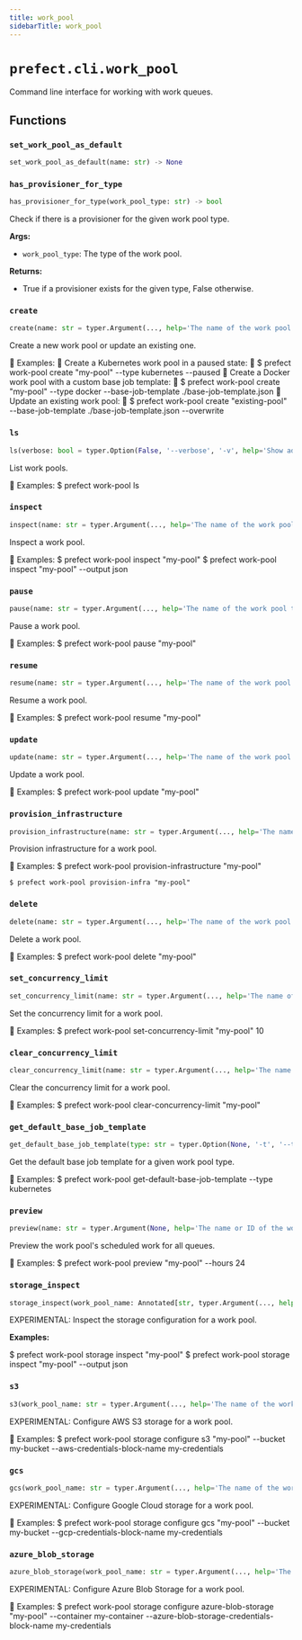 ```yaml
---
title: work_pool
sidebarTitle: work_pool
---
```


# `prefect.cli.work_pool`



Command line interface for working with work queues.


## Functions

### `set_work_pool_as_default` <sup><a href="https://github.com/prefecthq/prefect/blob/main/src/prefect/cli/work_pool.py#L55" target="_blank"><Icon icon="github" style="width: 14px; height: 14px;" /></a></sup>

```python
set_work_pool_as_default(name: str) -> None
```

### `has_provisioner_for_type` <sup><a href="https://github.com/prefecthq/prefect/blob/main/src/prefect/cli/work_pool.py#L69" target="_blank"><Icon icon="github" style="width: 14px; height: 14px;" /></a></sup>

```python
has_provisioner_for_type(work_pool_type: str) -> bool
```


Check if there is a provisioner for the given work pool type.

**Args:**
- `work_pool_type`: The type of the work pool.

**Returns:**
- True if a provisioner exists for the given type, False otherwise.


### `create` <sup><a href="https://github.com/prefecthq/prefect/blob/main/src/prefect/cli/work_pool.py#L83" target="_blank"><Icon icon="github" style="width: 14px; height: 14px;" /></a></sup>

```python
create(name: str = typer.Argument(..., help='The name of the work pool.'), base_job_template: typer.FileText = typer.Option(None, '--base-job-template', help='The path to a JSON file containing the base job template to use. If unspecified, Prefect will use the default base job template for the given worker type.'), paused: bool = typer.Option(False, '--paused', help='Whether or not to create the work pool in a paused state.'), type: str = typer.Option(None, '-t', '--type', help='The type of work pool to create.'), set_as_default: bool = typer.Option(False, '--set-as-default', help='Whether or not to use the created work pool as the local default for deployment.'), provision_infrastructure: bool = typer.Option(False, '--provision-infrastructure', '--provision-infra', help='Whether or not to provision infrastructure for the work pool if supported for the given work pool type.'), overwrite: bool = typer.Option(False, '--overwrite', help='Whether or not to overwrite an existing work pool with the same name.'))
```


Create a new work pool or update an existing one.


Examples:
    
    Create a Kubernetes work pool in a paused state:
        
        $ prefect work-pool create "my-pool" --type kubernetes --paused
    
    Create a Docker work pool with a custom base job template:
        
        $ prefect work-pool create "my-pool" --type docker --base-job-template ./base-job-template.json
    
    Update an existing work pool:
        
        $ prefect work-pool create "existing-pool" --base-job-template ./base-job-template.json --overwrite


### `ls` <sup><a href="https://github.com/prefecthq/prefect/blob/main/src/prefect/cli/work_pool.py#L269" target="_blank"><Icon icon="github" style="width: 14px; height: 14px;" /></a></sup>

```python
ls(verbose: bool = typer.Option(False, '--verbose', '-v', help='Show additional information about work pools.'))
```


List work pools.


Examples:
    $ prefect work-pool ls


### `inspect` <sup><a href="https://github.com/prefecthq/prefect/blob/main/src/prefect/cli/work_pool.py#L320" target="_blank"><Icon icon="github" style="width: 14px; height: 14px;" /></a></sup>

```python
inspect(name: str = typer.Argument(..., help='The name of the work pool to inspect.'), output: Optional[str] = typer.Option(None, '--output', '-o', help='Specify an output format. Currently supports: json'))
```


Inspect a work pool.


Examples:
    $ prefect work-pool inspect "my-pool"
    $ prefect work-pool inspect "my-pool" --output json


### `pause` <sup><a href="https://github.com/prefecthq/prefect/blob/main/src/prefect/cli/work_pool.py#L357" target="_blank"><Icon icon="github" style="width: 14px; height: 14px;" /></a></sup>

```python
pause(name: str = typer.Argument(..., help='The name of the work pool to pause.'))
```


Pause a work pool.


Examples:
    $ prefect work-pool pause "my-pool"


### `resume` <sup><a href="https://github.com/prefecthq/prefect/blob/main/src/prefect/cli/work_pool.py#L383" target="_blank"><Icon icon="github" style="width: 14px; height: 14px;" /></a></sup>

```python
resume(name: str = typer.Argument(..., help='The name of the work pool to resume.'))
```


Resume a work pool.


Examples:
    $ prefect work-pool resume "my-pool"


### `update` <sup><a href="https://github.com/prefecthq/prefect/blob/main/src/prefect/cli/work_pool.py#L409" target="_blank"><Icon icon="github" style="width: 14px; height: 14px;" /></a></sup>

```python
update(name: str = typer.Argument(..., help='The name of the work pool to update.'), base_job_template: typer.FileText = typer.Option(None, '--base-job-template', help='The path to a JSON file containing the base job template to use. If unspecified, Prefect will use the default base job template for the given worker type. If None, the base job template will not be modified.'), concurrency_limit: int = typer.Option(None, '--concurrency-limit', help='The concurrency limit for the work pool. If None, the concurrency limit will not be modified.'), description: str = typer.Option(None, '--description', help='The description for the work pool. If None, the description will not be modified.'))
```


Update a work pool.


Examples:
    $ prefect work-pool update "my-pool"


### `provision_infrastructure` <sup><a href="https://github.com/prefecthq/prefect/blob/main/src/prefect/cli/work_pool.py#L466" target="_blank"><Icon icon="github" style="width: 14px; height: 14px;" /></a></sup>

```python
provision_infrastructure(name: str = typer.Argument(..., help='The name of the work pool to provision infrastructure for.'))
```


Provision infrastructure for a work pool.


Examples:
    $ prefect work-pool provision-infrastructure "my-pool"

    $ prefect work-pool provision-infra "my-pool"


### `delete` <sup><a href="https://github.com/prefecthq/prefect/blob/main/src/prefect/cli/work_pool.py#L526" target="_blank"><Icon icon="github" style="width: 14px; height: 14px;" /></a></sup>

```python
delete(name: str = typer.Argument(..., help='The name of the work pool to delete.'))
```


Delete a work pool.


Examples:
    $ prefect work-pool delete "my-pool"


### `set_concurrency_limit` <sup><a href="https://github.com/prefecthq/prefect/blob/main/src/prefect/cli/work_pool.py#L555" target="_blank"><Icon icon="github" style="width: 14px; height: 14px;" /></a></sup>

```python
set_concurrency_limit(name: str = typer.Argument(..., help='The name of the work pool to update.'), concurrency_limit: int = typer.Argument(..., help='The new concurrency limit for the work pool.'))
```


Set the concurrency limit for a work pool.


Examples:
    $ prefect work-pool set-concurrency-limit "my-pool" 10


### `clear_concurrency_limit` <sup><a href="https://github.com/prefecthq/prefect/blob/main/src/prefect/cli/work_pool.py#L586" target="_blank"><Icon icon="github" style="width: 14px; height: 14px;" /></a></sup>

```python
clear_concurrency_limit(name: str = typer.Argument(..., help='The name of the work pool to update.'))
```


Clear the concurrency limit for a work pool.


Examples:
    $ prefect work-pool clear-concurrency-limit "my-pool"


### `get_default_base_job_template` <sup><a href="https://github.com/prefecthq/prefect/blob/main/src/prefect/cli/work_pool.py#L612" target="_blank"><Icon icon="github" style="width: 14px; height: 14px;" /></a></sup>

```python
get_default_base_job_template(type: str = typer.Option(None, '-t', '--type', help='The type of work pool for which to get the default base job template.'), file: str = typer.Option(None, '-f', '--file', help='If set, write the output to a file.'))
```


Get the default base job template for a given work pool type.


Examples:
    $ prefect work-pool get-default-base-job-template --type kubernetes


### `preview` <sup><a href="https://github.com/prefecthq/prefect/blob/main/src/prefect/cli/work_pool.py#L648" target="_blank"><Icon icon="github" style="width: 14px; height: 14px;" /></a></sup>

```python
preview(name: str = typer.Argument(None, help='The name or ID of the work pool to preview'), hours: int = typer.Option(None, '-h', '--hours', help='The number of hours to look ahead; defaults to 1 hour'))
```


Preview the work pool's scheduled work for all queues.


Examples:
    $ prefect work-pool preview "my-pool" --hours 24


### `storage_inspect` <sup><a href="https://github.com/prefecthq/prefect/blob/main/src/prefect/cli/work_pool.py#L745" target="_blank"><Icon icon="github" style="width: 14px; height: 14px;" /></a></sup>

```python
storage_inspect(work_pool_name: Annotated[str, typer.Argument(..., help='The name of the work pool to display storage configuration for.')], output: Optional[str] = typer.Option(None, '--output', '-o', help='Specify an output format. Currently supports: json'))
```


EXPERIMENTAL: Inspect the storage configuration for a work pool.

**Examples:**

$ prefect work-pool storage inspect "my-pool"
$ prefect work-pool storage inspect "my-pool" --output json


### `s3` <sup><a href="https://github.com/prefecthq/prefect/blob/main/src/prefect/cli/work_pool.py#L884" target="_blank"><Icon icon="github" style="width: 14px; height: 14px;" /></a></sup>

```python
s3(work_pool_name: str = typer.Argument(..., help='The name of the work pool to configure storage for.', show_default=False), bucket: str = typer.Option(..., '--bucket', help='The name of the S3 bucket to use.', show_default=False, prompt='Enter the name of the S3 bucket to use'), credentials_block_name: str = typer.Option(..., '--aws-credentials-block-name', help='The name of the AWS credentials block to use.', show_default=False, prompt='Enter the name of the AWS credentials block to use'))
```


EXPERIMENTAL: Configure AWS S3 storage for a work pool.


Examples:
    $ prefect work-pool storage configure s3 "my-pool" --bucket my-bucket --aws-credentials-block-name my-credentials


### `gcs` <sup><a href="https://github.com/prefecthq/prefect/blob/main/src/prefect/cli/work_pool.py#L970" target="_blank"><Icon icon="github" style="width: 14px; height: 14px;" /></a></sup>

```python
gcs(work_pool_name: str = typer.Argument(..., help='The name of the work pool to configure storage for.', show_default=False), bucket: str = typer.Option(..., '--bucket', help='The name of the Google Cloud Storage bucket to use.', show_default=False, prompt='Enter the name of the Google Cloud Storage bucket to use'), credentials_block_name: str = typer.Option(..., '--gcp-credentials-block-name', help='The name of the Google Cloud credentials block to use.', show_default=False, prompt='Enter the name of the Google Cloud credentials block to use'))
```


EXPERIMENTAL: Configure Google Cloud storage for a work pool.


Examples:
    $ prefect work-pool storage configure gcs "my-pool" --bucket my-bucket --gcp-credentials-block-name my-credentials


### `azure_blob_storage` <sup><a href="https://github.com/prefecthq/prefect/blob/main/src/prefect/cli/work_pool.py#L1055" target="_blank"><Icon icon="github" style="width: 14px; height: 14px;" /></a></sup>

```python
azure_blob_storage(work_pool_name: str = typer.Argument(..., help='The name of the work pool to configure storage for.', show_default=False), container: str = typer.Option(..., '--container', help='The name of the Azure Blob Storage container to use.', show_default=False, prompt='Enter the name of the Azure Blob Storage container to use'), credentials_block_name: str = typer.Option(..., '--azure-blob-storage-credentials-block-name', help='The name of the Azure Blob Storage credentials block to use.', show_default=False, prompt='Enter the name of the Azure Blob Storage credentials block to use'))
```


EXPERIMENTAL: Configure Azure Blob Storage for a work pool.


Examples:
    $ prefect work-pool storage configure azure-blob-storage "my-pool" --container my-container --azure-blob-storage-credentials-block-name my-credentials

